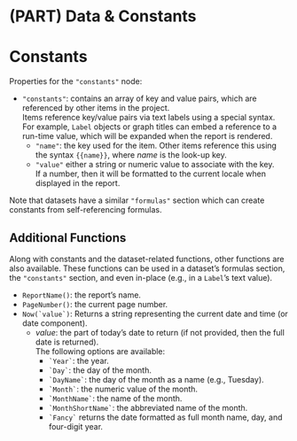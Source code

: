 # (PART) Data & Constants {-}

# Constants {#constants-properties}

Properties for the `"constants"` node:

- `"constants"`: contains an array of key and value pairs, which are referenced by other items in the project. \
  Items reference key/value pairs via text labels using a special syntax. For example, `Label` objects or graph
  titles can embed a reference to a run-time value, which will be expanded when the report is rendered.
  - `"name"`: the key used for the item. Other items reference this using the syntax `{{name}}`, where *name* is the look-up key.
  - `"value"` either a string or numeric value to associate with the key. \
    If a number, then it will be formatted to the current locale when displayed in the report. \

Note that datasets have a similar `"formulas"` section which can create constants from self-referencing formulas.

## Additional Functions {#additional-functions .unnumbered}

Along with constants and the dataset-related functions, other functions are also available.
These functions can be used in a dataset's formulas section, the `"constants"` section, and even in-place (e.g., in a `Label`'s text value).

- ``ReportName()``: the report's name.
- ``PageNumber()``: the current page number.
- ``Now(`value`)``:
    Returns a string representing the current date and time (or date component).
    - *value*: the part of today's date to return (if not provided, then the full date is returned). \
      The following options are available:
      - `` `Year` ``: the year.
      - `` `Day` ``: the day of the month.
      - `` `DayName` ``: the day of the month as a name (e.g., Tuesday).
      - `` `Month` ``: the numeric value of the month.
      - `` `MonthName` ``: the name of the month.
      - `` `MonthShortName` ``: the abbreviated name of the month.
      - `` `Fancy` `` returns the date formatted as full month name, day, and four-digit year.
